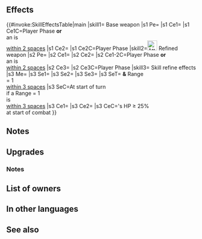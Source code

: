 {{Weapon Infobox
|tagid=SID_ダルレカの激斧
|image=wep_ax073
|weaponType=Axe
|might=16
|range=1
|cooldown=-1
|effect=Accelerates Special trigger (cooldown count-1).<br>If unit initiates combat or if unit is within 2 spaces of an ally, grants Atk/Spd+6 during combat. If unit initiates combat, unit can make a follow-up attack before foe can counterattack.
|cost=400
|exclusive=1
|statModifiers=0,16,0,0,0
|required=Silver Axe
|intID=2229
|sort=448
|value=20
|timingID=1
|abilityID=189
|limit1ID=58
|randomTimestamp=2020-10-18T07:00:00Z
|randomMinLv=31
|refinePaths=default
|refineSP=400
|refineMedals=500
|refineDews=200
|upgradedEffect=Accelerates Special trigger (cooldown count-1).<br><br>If unit initiates combat or if unit is within 2 spaces of an ally, grants Atk/Spd+6 during combat and grants Special cooldown charge +1 to unit per attack during combat (only highest value applied; does not stack).<br><br>If unit initiates combat, unit can make a follow-up attack before foe can counterattack.
|refineStatsSkill1=3,0,0,0,0
|effectSkill1=Enables【Canto (Rem. +1)】.<br><br>At start of turn, if unit is within 3 spaces of an ally with Range = 1, grants Atk/Spd+6, "unit can move 1 extra space (that turn only, does not stack)," and【Null Follow-Up】to unit and allies with Range = 1 within 3 spaces of unit for 1 turn.<br><br>At start of combat, if unit's HP ≥ 25%, grants Atk/Spd+6 to unit and deals damage = 20% of unit's Spd during combat (excluding area-of-effect Specials).<br><br>【Canto (Rem. +1)】<br>After an attack, Assist skill, or structure destruction, unit can move again.<br><br>The distance of the movement is the remaining movement the unit had before the actions listed above + 1 (If unit used a movement skill that warps them, the remainder is 0). (Once per turn. Only highest value applied. Does not stack.)<br><br>【Null Follow-Up】<br>If unit's Spd > foe's Spd during combat, neutralizes effects that guarantee foe's follow-up attacks and effects that prevent unit's follow-up attacks for 1 turn.
|properties=random_owner
}}
==Effects==
{{#invoke:SkillEffectsTable|main
|skill1={{SCi|weapon}} Base weapon
|s1 Pe={{Eft|Accelerates Special}}
|s1 Ce1={{Eft|Temporary buffs|Atk/Spd|6}}
|s1 Ce1C=Player Phase '''or'''<br>an {{Tgt|Ally}} is<br>[[within 2 spaces]]
|s1 Ce2={{Eft|Desperation}}
|s1 Ce2C=Player Phase
|skill2=[[File:Attack Plus W.png|x26px|class=inline-icon]] Refined weapon
|s2 Pe={{Eft|Accelerates Special}}
|s2 Ce1={{Eft|Temporary buffs|Atk/Spd|6}}
|s2 Ce2={{Eft|Accelerate Charge}}
|s2 Ce1-2C=Player Phase '''or'''<br>an {{Tgt|Ally}} is<br>[[within 2 spaces]]
|s2 Ce3={{Eft|Desperation}}
|s2 Ce3C=Player Phase
|skill3={{Si|Talregan Axe|refine=Skill1}} Skill refine effects
|s3 Me={{Eft|Canto|Rem. +1}}
|s3 Se1={{Eft|Bonuses|Atk/Spd|6}}
|s3 Se2={{SEt|Mobility Increased}}
|s3 Se3={{SEt|Null Follow-Up}}
|s3 SeT={{Tgt|Unit}} '''&''' Range<br>= 1 {{Tgt|Allies}}<br>[[within 3 spaces]]
|s3 SeC=At start of turn<br>if a Range = 1<br>{{Tgt|Ally}} is<br>[[within 3 spaces]]
|s3 Ce1={{Eft|Temporary buffs|Atk/Spd|6}}
|s3 Ce2={{Eft|Damage Boost|20% of {{Tgt|Unit}}'s Spd}}
|s3 CeC={{Tgt|Unit}}'s HP ≥ 25%<br>at start of combat
}}
==Notes==
{{IfUnitInitiates}}
{{Temporary buffs}}
{{Follow-up before counterattack}}
==Upgrades==
{{Weapon Upgrade List}}
===Notes===
{{CooldownChargePlus|name=Refined Talregan Axe}}
{{Canto|Rem. +1|name={{St|Talregan Axe|refine=Skill1}}}}
{{Bonuses|name={{St|Talregan Axe|refine=Skill1}}}}
{{Mobility increased|name={{St|Talregan Axe|refine=Skill1}}}}
{{Null Follow-Up|name={{St|Talregan Axe|refine=Skill1}}}}
{{DamageBoost|name={{St|Talregan Axe|refine=Skill1}}}}
==List of owners==
{{Skill Hero List}}
==In other languages==
{{OtherLanguages
|english=Talregan Axe
|japanese=ダルレカの激斧
|german=Talrega-Axt
|spanishEU=Hacha de Talrega
|spanishLA=Hacha de Talrega
|french=Hache de Talrega
|italian=Ascia di Talrega
|chineseTW=答爾烈卡之激斧
|portuguese=Machado Talrega
}}
==See also==
{{See also skills|cond=(Description LIKE '%unit can make a follow-up attack before%can counterattack%' AND Description NOT LIKE '%unit_s HP ≤%' AND Description NOT LIKE '%【Desperation】%' OR Description LIKE '%at start of turn%move 1 extra space%unit and allies within%') AND Exclusive='1'}}
{{Weapons Navbox}}